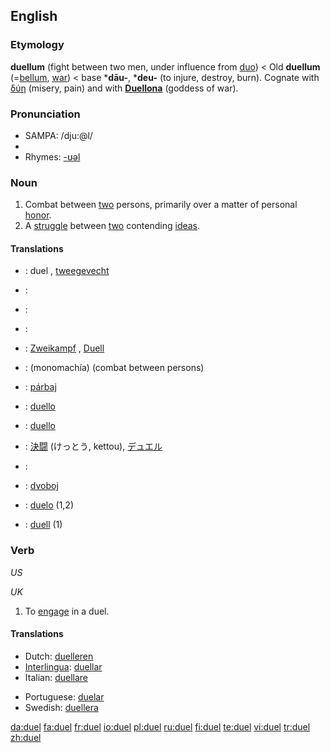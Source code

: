 ==English==

===Etymology===
{{ML.}} '''duellum''' (fight between two men, under influence from [[duo#Latin|duo]]) < Old {{L.}} '''duellum''' (=[[bellum]], [[war]]) < {{PIE.}} base *'''dāu-''', *'''deu-''' (to injure, destroy, burn). Cognate with {{AGr.}} [[δύη]] (misery, pain) and with '''[[w:Duellona|Duellona]]''' (goddess of war).

===Pronunciation===
*SAMPA: /dju:@l/
*{{audio|en-us-duel.ogg|Audio (US)}}
*Rhymes: [[Rhymes:English:-ʊəl|-ʊəl]]

===Noun===
{{en-noun}}

# Combat between [[two]] persons, primarily over a matter of personal [[honor]].
# A [[struggle]] between [[two]] contending [[idea]]s.

====Translations====
{{checktrans-top|}}
*{{ttbc|Dutch}}: duel {{n}}, [[tweegevecht]] {{n}}
*{{ttbc|Esperanto}}: {{t-|eo|duelo|xs=Esperanto}}
*{{ttbc|Finnish}}: {{t-|fi|kaksintaistelu}}
*{{ttbc|French}}: {{t+|fr|duel|m}}
*{{ttbc|German}}: [[Zweikampf]] {{m}}, [[Duell]] {{n}}
*{{ttbc|Greek}}: {{t|el|μονομαχία|f|sc=Grek}} (monomachía) (combat between persons)
*{{ttbc|Hungarian}}: [[párbaj]]
{{trans-mid}}
*{{ttbc|Interlingua}}: [[duello]]
*{{ttbc|Italian}}: [[duello]] {{m}}
*{{ttbc|Japanese}}: [[決闘]] (けっとう, kettou), [[デュエル]]
*{{ttbc|Portuguese}}: {{t+|pt|duelo|m}}
*{{ttbc|Serbian}}: [[dvoboj]]
*{{ttbc|Spanish}}: [[duelo]] {{m}} (1,2)
*{{ttbc|Swedish}}: [[duell]] {{c}} (1)
{{trans-bottom}}

===Verb===
{{en-verb|duels|dueling|dueled}} ''US''

{{en-verb|duels|duelling|duelled}} ''UK''

# To [[engage]] in a duel.

====Translations====
{{trans-top|engage in a duel}}
* Dutch: [[duelleren]]
* [[Interlingua]]: [[duellar]]
* Italian: [[duellare]]
{{trans-mid}}
* Portuguese: [[duelar]]
* Swedish: [[duellera]]
{{trans-bottom}}

[[da:duel]]
[[fa:duel]]
[[fr:duel]]
[[io:duel]]
[[pl:duel]]
[[ru:duel]]
[[fi:duel]]
[[te:duel]]
[[vi:duel]]
[[tr:duel]]
[[zh:duel]]